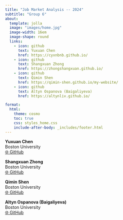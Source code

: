```yaml
---
title: "Job Market Analysis -- 2024"
subtitle: "Group 6"
about:
  template: jolla
  image: "images/home.jpg"
  image-width: 16em
  image-shape: round
  links:
    - icon: github
      text: Yuxuan Chen
      href: https://cyxnbnb.github.io/
    - icon: github
      text: Shangxuan Zhong
      href: https://zhongshangxuan.github.io/
    - icon: github
      text: Qimin Shen
      href: https://qimin-shen.github.io/my-website/
    - icon: github
      text: Altyn Ospanova (Baigaliyeva)
      href: https://altynliv.github.io/

format:
  html:
    theme: cosmo
    toc: true
    css: styles_home.css 
    include-after-body: _includes/footer.html
---
```


:::{.authors-container}

::: {.author-card}
**Yuxuan Chen**  
Boston University  
[🌐 GitHub](https://cyxnbnbnb.github.io/)
:::

::: {.author-card}
**Shangxuan Zhong**  
Boston University  
[🌐 GitHub](https://zhongshangxuan.github.io/)
:::

::: {.author-card}
**Qimin Shen**  
Boston University  
[🌐 GitHub](https://qimin-shen.github.io/my-website/)
:::

::: {.author-card}
**Altyn Ospanova (Baigaliyeva)**  
Boston University  
[🌐 GitHub](https://altynliv.github.io/)
:::

:::
